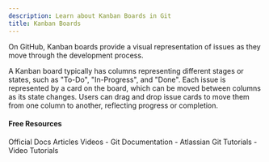 ```yaml
---
description: Learn about Kanban Boards in Git
title: Kanban Boards
---
```


On GitHub, Kanban boards provide a visual representation of issues as they move through the development process.

A Kanban board typically has columns representing different stages or states, such as "To-Do", "In-Progress", and "Done". Each issue is represented by a card on the board, which can be moved between columns as its state changes. Users can drag and drop issue cards to move them from one column to another, reflecting progress or completion.

#### Free Resources

<Tabs defaultValue="official">
<TabsList>
<TabsTrigger value="official">Official Docs</TabsTrigger>
<TabsTrigger value="article">Articles</TabsTrigger>
<TabsTrigger value="video">Videos</TabsTrigger>
</TabsList>

<TabsContent value="official">
- <Link href="https://git-scm.com/docs">Git Documentation</Link>
</TabsContent>
<TabsContent value="article">
- <Link href="https://www.atlassian.com/git/tutorials">Atlassian Git Tutorials</Link>
</TabsContent>
<TabsContent value="video">
- <Link href="https://www.youtube.com/results?search_query=git+kanban-boards+tutorial">Video Tutorials</Link>
</TabsContent>
</Tabs>
